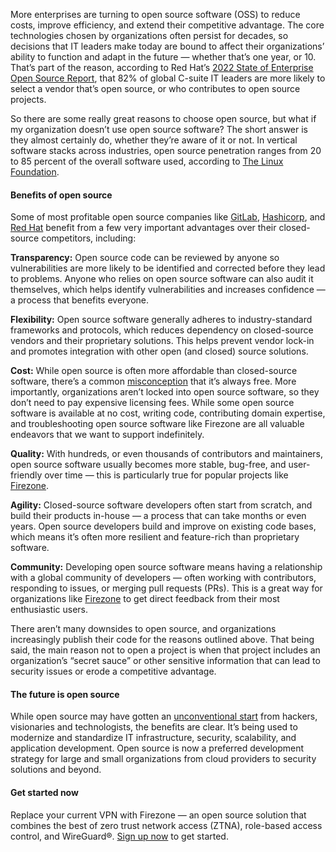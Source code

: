 More enterprises are turning to open source software (OSS) to reduce costs,
improve efficiency, and extend their competitive advantage. The core
technologies chosen by organizations often persist for decades, so decisions
that IT leaders make today are bound to affect their organizations’ ability to
function and adapt in the future — whether that’s one year, or 10. That’s part
of the reason, according to Red Hat’s
[2022 State of Enterprise Open Source Report](https://www.redhat.com/en/resources/state-of-enterprise-open-source-report-2022),
that 82% of global C-suite IT leaders are more likely to select a vendor that’s
open source, or who contributes to open source projects.

So there are some really great reasons to choose open source, but what if my
organization doesn’t use open source software? The short answer is they almost
certainly do, whether they’re aware of it or not. In vertical software stacks
across industries, open source penetration ranges from 20 to 85 percent of the
overall software used, according to
[The Linux Foundation](https://www.linuxfoundation.org/blog/blog/why-do-enterprises-use-and-contribute-to-open-source-software).

#### Benefits of open source

Some of most profitable open source companies like [GitLab](https://gitlab.com),
[Hashicorp](https://hashicorp.com), and [Red Hat](https://redhat.com) benefit
from a few very important advantages over their closed-source competitors,
including:

**Transparency:** Open source code can be reviewed by anyone so vulnerabilities
are more likely to be identified and corrected before they lead to problems.
Anyone who relies on open source software can also audit it themselves, which
helps identify vulnerabilities and increases confidence — a process that
benefits everyone.

**Flexibility:** Open source software generally adheres to industry-standard
frameworks and protocols, which reduces dependency on closed-source vendors and
their proprietary solutions. This helps prevent vendor lock-in and promotes
integration with other open (and closed) source solutions.

**Cost:** While open source is often more affordable than closed-source
software, there’s a common
[misconception](https://opensource.com/education/12/7/clearing-open-source-misconceptions)
that it’s always free. More importantly, organizations aren’t locked into open
source software, so they don’t need to pay expensive licensing fees. While some
open source software is available at no cost, writing code, contributing domain
expertise, and troubleshooting open source software like Firezone are all
valuable endeavors that we want to support indefinitely.

**Quality:** With hundreds, or even thousands of contributors and maintainers,
open source software usually becomes more stable, bug-free, and user-friendly
over time — this is particularly true for popular projects like
[Firezone](https://github.com/firezone/firezone).

**Agility:** Closed-source software developers often start from scratch, and
build their products in-house — a process that can take months or even years.
Open source developers build and improve on existing code bases, which means
it’s often more resilient and feature-rich than proprietary software.

**Community:** Developing open source software means having a relationship with
a global community of developers — often working with contributors, responding
to issues, or merging pull requests (PRs). This is a great way for organizations
like [Firezone](https://github.com/firezone/firezone) to get direct feedback
from their most enthusiastic users.

There aren’t many downsides to open source, and organizations increasingly
publish their code for the reasons outlined above. That being said, the main
reason not to open a project is when that project includes an organization’s
“secret sauce” or other sensitive information that can lead to security issues
or erode a competitive advantage.

#### The future is open source

While open source may have gotten an
[unconventional start](https://en.wikipedia.org/wiki/Open-source-software_movement#:~:text=Brief%20history,-Further%20information%3A%20Open&text=The%20label%20%22open%20source%22%20was,source%2Dcode%20release%20for%20Navigator.)
from hackers, visionaries and technologists, the benefits are clear. It’s being
used to modernize and standardize IT infrastructure, security, scalability, and
application development. Open source is now a preferred development strategy for
large and small organizations from cloud providers to security solutions and
beyond.

#### Get started now

Replace your current VPN with Firezone — an open source solution that combines
the best of zero trust network access (ZTNA), role-based access control, and
WireGuard®. [Sign up now](https://app.firezone.dev/sign_up) to get started.
